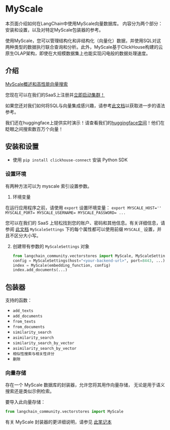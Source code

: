 # MyScale

本页面介绍如何在LangChain中使用MyScale向量数据库。
内容分为两个部分：安装和设置，以及对特定MyScale包装器的参考。

使用MyScale，您可以管理结构化和非结构化（向量化）数据，并使用SQL对这两种类型的数据执行联合查询和分析。此外，MyScale基于ClickHouse构建的云原生OLAP架构，即使在大规模数据集上也能实现闪电般的数据处理速度。

## 介绍

[MyScale概述和高性能向量搜索](https://docs.myscale.com/en/overview/)

您现在可以在我们的SaaS上注册并[立即启动集群！](https://docs.myscale.com/en/quickstart/)

如果您还对我们如何将SQL与向量集成感兴趣，请参考[此文档](https://docs.myscale.com/en/vector-reference/)以获取进一步的语法参考。

我们还在huggingface上提供实时演示！请查看我们的[huggingface空间](https://huggingface.co/myscale)！他们在眨眼之间搜索数百万个向量！

## 安装和设置
- 使用 `pip install clickhouse-connect` 安装 Python SDK

### 设置环境

有两种方法可以为 myscale 索引设置参数。

1. 环境变量

在运行应用程序之前，请使用 `export` 设置环境变量：
`export MYSCALE_HOST='' MYSCALE_PORT= MYSCALE_USERNAME= MYSCALE_PASSWORD= ...`

您可以在我们的 SaaS 上轻松找到您的账户、密码和其他信息。有关详细信息，请参阅 [此文档](https://docs.myscale.com/en/cluster-management/)
`MyScaleSettings` 下的每个属性都可以使用前缀 `MYSCALE_` 设置，并且不区分大小写。

2. 创建带有参数的 `MyScaleSettings` 对象


    ```python
    from langchain_community.vectorstores import MyScale, MyScaleSettings
    config = MyScaleSettings(host="<your-backend-url>", port=8443, ...)
    index = MyScale(embedding_function, config)
    index.add_documents(...)
    ```
  
## 包装器
支持的函数：
- `add_texts`
- `add_documents`
- `from_texts`
- `from_documents`
- `similarity_search`
- `asimilarity_search`
- `similarity_search_by_vector`
- `asimilarity_search_by_vector`
- `相似性搜索与相关性评分`
- `删除`

### 向量存储

存在一个 MyScale 数据库的封装器，允许您将其用作向量存储，
无论是用于语义搜索还是类似示例检索。

要导入此向量存储：
```python
from langchain_community.vectorstores import MyScale
```

有关 MyScale 封装器的更详细说明，请参见 [此笔记本](/docs/integrations/vectorstores/myscale)
